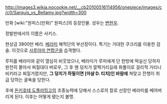 http://images3.wikia.nocookie.net/__cb20100516114956/onepiece/images/c/c0/Sarquis_vs_Bellamy.jpg?width=300

만화 [wiki:"원피스(만화)" 원피스]의 등장인물. 성우는 [[변현우]].

정발판에서의 이름은 사키스.

현상금 3800만 베리. [[베라미]] 해적단의 부선장이다. 특기는 거대한 쿠크리를 이용한 검술. 이것으로 [[사루야마 연합군]]을 습격했다.

루피를 베라미와 같이 열심히 비웃었으나, 베라미가 루피에게 단 한방에 떡실신 당하자 완전히 쫄아서 찌질대다 버로우, 그 후 웬 덩치가 깔짝거리길래 화풀이로 걸리적 거리니 비키라고 찌질거렸지만, '''그 덩치가 하필이면 [마샬 D. 티치]인 바람에''' 쳐맞고 잔챙이 취급 당하는 굴욕을 당한다.

후에 [[돈키호테 도플라밍고]]의 조종능력에 당해서 스스로의 칼로 선장인 베라미를 베어버리게 된다. 이후는 어떻게 됐는지 불명.

